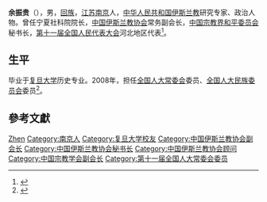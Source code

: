 '''余振贵'''（{{bd|1946年||2019年|8月18日|catIdx=Yu}}），男，[[回族|回族]]，[[江苏|江苏]][[南京|南京]]人，[[中华人民共和国|中华人民共和国]][[伊斯兰教|伊斯兰教]]研究专家、政治人物。曾任宁夏社科院院长，[[中国伊斯兰教协会|中国伊斯兰教协会]]常务副会长，[[中国宗教界和平委员会|中国宗教界和平委员会]]秘书长，[[第十一届全国人民代表大会|第十一届全国人民代表大会]]河北地区代表<ref>{{Cite web|url=https://www.thepaper.cn/newsDetail_forward_4235193|title=中国伊斯兰教协会原副会长兼秘书长余振贵逝世，享年73岁|date=2019-08-23|website=澎湃新闻|archive-url=https://web.archive.org/web/20190823230535/https://www.thepaper.cn/newsDetail_forward_4235193|archive-date=2019-08-23|dead-url=yes|access-date=2019-08-23}}</ref>。

== 生平 ==
毕业于[[复旦大学|复旦大学]]历史专业。2008年，担任[[全国人大常委会|全国人大常委会]]委员、[[全国人大民族委员会|全国人大民族委员会]]委员<ref>{{cite news|title=全国人大代表信息-余振贵|url=http://210.82.31.1:8084/delegate/viewDelegate.action?dbid=110162|accessdate=2013-04-05|newspaper=全国人大网|archive-url=https://web.archive.org/web/20190513181807/http://www.npc.gov.cn/delegate/viewDelegate.action?dbid=110162|archive-date=2019-05-13|dead-url=yes}}</ref>。

== 參考文獻 ==
{{reflist}}

{{Navboxes
| title  = 余振贵在[[中国宗教学会|中国宗教学会]]的职务
| list1  =
{{中国宗教学会第六届理事会}}
}}
{{Navboxes
| title  = 余振贵在[[中国伊斯兰教协会|中国伊斯兰教协会]]的职务
| list1  =
{{中国伊斯兰教协会第七届委员会}}
{{中国伊斯兰教协会第八届委员会}}
{{中国伊斯兰教协会第九届委员会}}
}}

{{Authority control}}
{{DEFAULTSORT:Yu余}}
[[Category:余姓|Zhen]]
[[Category:南京人|Category:南京人]]
[[Category:复旦大学校友|Category:复旦大学校友]]
[[Category:中国伊斯兰教协会副会长|Category:中国伊斯兰教协会副会长]]
[[Category:中国伊斯兰教协会秘书长|Category:中国伊斯兰教协会秘书长]]
[[Category:中国伊斯兰教协会顾问|Category:中国伊斯兰教协会顾问]]
[[Category:中国宗教学会副会长|Category:中国宗教学会副会长]]
[[Category:第十一届全国人大常委会委员|Category:第十一届全国人大常委会委员]]